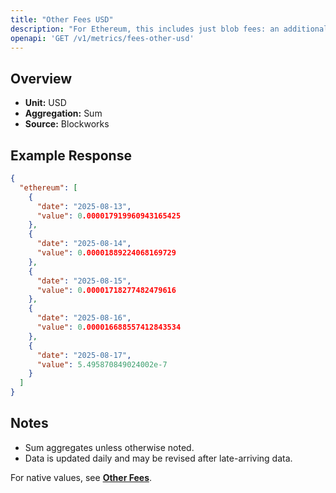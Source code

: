 ```yaml
---
title: "Other Fees USD"
description: "For Ethereum, this includes just blob fees: an additional fee for transactions that post data to \"blobs,\" which are specialized data availability solutions for L2 blockchains."
openapi: 'GET /v1/metrics/fees-other-usd'
---
```


## Overview

- **Unit:** USD
- **Aggregation:** Sum
- **Source:** Blockworks

## Example Response

```json
{
  "ethereum": [
    {
      "date": "2025-08-13",
      "value": 0.000017919960943165425
    },
    {
      "date": "2025-08-14",
      "value": 0.00001889224068169729
    },
    {
      "date": "2025-08-15",
      "value": 0.00001718277482479616
    },
    {
      "date": "2025-08-16",
      "value": 0.000016688557412843534
    },
    {
      "date": "2025-08-17",
      "value": 5.495870849024002e-7
    }
  ]
}
```

## Notes
- Sum aggregates unless otherwise noted.
- Data is updated daily and may be revised after late-arriving data.


<Note>For native values, see **[Other Fees](./fees-other)**.</Note>